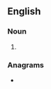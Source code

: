 ==English==

===Noun===
{{head|en|noun plural form}}

# {{plural of|stating|lang=en}}

===Anagrams===
* {{anagrams|en|tastings}}